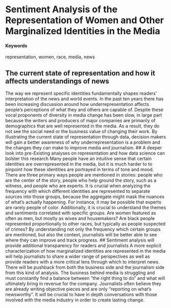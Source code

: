 # Sentiment Analysis of the Representation of Women and Other Marginalized Identities in the Media {#marginalized-identities-media-representation}

#### Keywords {-}

representation, women, race, media, news

## The current state of representation and how it affects understandings of news
The way we represent specific identities fundamentally shapes readers’ interpretation of the news and world events. In the past ten years there has been increasing discussion around how underrepresentation affects people’s perceptions of what they and others are capable of. Despite these vocal proponents of diversity in media change has been slow, in large part because the writers and producers of major companies are primarily of demographics that are well represented in the media. As a result, they do not see the social need or the business value of changing their work. By illustrating the current state of representation through data, decision makers will gain a better awareness of why underrepresentation is a problem and the changes they can make to improve media and journalism. 
## A deeper look into pre-Existing analyses on representation and how data science can bolster this research
Many people have an intuitive sense that certain identities are overrepresented in the media, but it is much harder to to pinpoint how these identities are portrayed in terms of tone and mood. There are three primary ways people are mentioned in stories: people who are the center of the story, people who help ground the story, such as a witness, and people who are experts. It is crucial when analyzing the frequency with which different identities are represented to separate sources into those groups, because the aggregate might mask the nuances of what’s actually happening. For instance, it may be possible that experts are rarely people of color. Additionally, it is crucial to understand the themes and sentiments correlated with specific groups. Are women featured as often as men, but mostly as wives and housemakers? Are black people represented proportionally to other races, but typically as people suspected of crimes? By understanding not only the frequency which certain groups are mentioned, but also the context, journalists will be better able to see where they can improve and track progress. 
## Sentiment analysis will provide additional transparency for readers and journalists
A more explicit characterization of how marginalized identities are represented in the media will help journalists to share a wider range of perspectives as well as provide readers with a more critical lens through which to interpret news. There will be pushback from both the business side and the journalism side from this kind of analysis. The business behind media is struggling and must constantly find a balance between “the right thing to do” and what will ultimately bring in revenue for the company. Journalists often believe they are already writing objective pieces and are only “reporting on what’s newsworthy”. It will be crucial to have in depth conversations with those involved with the media industry in order to create lasting change. 
